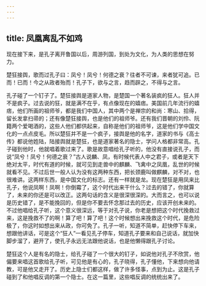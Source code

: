 ```yaml
---
---
---
```

title: 凤凰离乱不如鸡
---




现在接下来，是孔子离开鲁国以后，周游列国，到处为文化，为人类的思想在努力。

楚狂接舆，歌而过孔子曰：凤兮！凤兮！何德之衰？往者不可谏，来者犹可追。已而！已而！今之从政者殆而！孔子下，欲与之言，趋而辟之，不得与之言。

孔子碰了一个钉子了。楚狂接舆是道家人物，是楚国一个著名装疯的狂人。狂人并不是疯子。过去说的狂，就是满不在乎，有点像现在的嬉痞。美国前几年流行的嬉痞，他们所画的祖师爷，都是我们中国人，其中两个是禅宗的和尚：寒山、拾得，留长发拿扫帚的；还有像楚狂接舆，也是他们的祖师爷。还有我们晋朝的刘伶、阮籍两个爱喝酒的，这些人他们都供起来，自称是他们的祖师爷，这是他们学中国文化的一点点皮毛。所以楚狂并不是一个疯子，接舆是他的名字，道家的书与《高士传》都说他姓陆，陆接舆就是楚狂，也是道家著名的隐士，学问人格都非常高。孔子碰到他时，他就唱着歌过来了。歌是故意唱给孔子听的，他没有直接说孔子，而说“凤兮！凤兮！何德之衰？”古人说麟、凤，有时候代表人中之君子，或者是天下绝对太平，时代有道的时候，就可见到走兽中的麒麟、飞禽中之凤凰，乱世的时候就看不见。不过后世一般人认为没有这两种东西，把长颈鹿叫做麒麟，对不对，也很难讲。这两样东西，是中国文化的标志。还有一样就是龙。现在楚狂是用凤来比孔子，他说凤啊！凤啊！你倒霉了，这个时代出来干什么？过去的错了，你就算了，未来的你还是可以改正。这两句话的含义是很深很深的。大而言之，也可以说是历史错了，是不能挽回的，但是你不要去怀念那过去的历史，应该开创未来的。不过他唱给孔子听，这个意义很深远，等于对孔子说，你老是想把这个时代挽救过来，这是挽救不了的啊！算了吧！算了吧！这个时候想出来挽救这个时代，是危险极了，你这时如想出来从政，你可免了。孔子一听，知道不简单，赶快停下车来，想跟他讲话，可是这个“狂人”一看见孔子停车，知道孔子要来和自己说话，就加快脚步溜了，避开了，使孔子永远无法跟他说话，也是他懒得跟孔子讨论。

楚狂这个人是有名的隐士，给孔子碰了一个很大的钉子，如说他对孔子不欣赏，他偏要来唱这首歌给孔子听，可见他是有心的，孔子晓得，孔子懂他，下来想向他请教，可是他又走开了。历史上隐士们都这样，做了许多怪事，点到为止。这是孔子碰到了和他唱反调的第一个隐士。在这一篇里，这些唱反调的统统出来了。